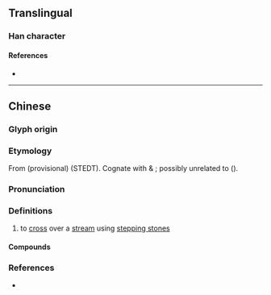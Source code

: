 {{character info}}
==Translingual==

===Han character===
{{Han char|rn=85|rad=水|as=15|sn=18|four=31127|canj=EMTB|ids=⿰氵厲}}

====References====
* {{Han ref|kx=0658.120|dkj=18569|dj=1068.130|hdz=31767.030|uh=6FFF|ud=28671|bh=EFF2|bd=61426}}

----

==Chinese==
{{zh-forms|s=𪵱|alt=砅}}

===Glyph origin===
{{Han etym}}

===Etymology===
From {{der|zh|sit-pro|*rap||to cross (river), to ford, to wade}} (provisional) (STEDT). Cognate with {{cog|bo|tr=rab(s)|t=ford}} & {{cog|kac|tr=rap⁵⁵}}; possibly unrelated to {{och-l|瀨}} ({{zh-ref|Schuessler, 2007}}).

===Pronunciation===
{{zh-pron
|m=lì
|c=lai6
|mn=lē
|mc=y
|oc=y
|cat=v
}}

===Definitions===
{{zh-hanzi}}

# to [[cross]] over a [[stream]] using [[stepping stone]]s

====Compounds====
{{zh-der|槌骨濿髓}}

===References===
* {{R:twedu|B02329}}
